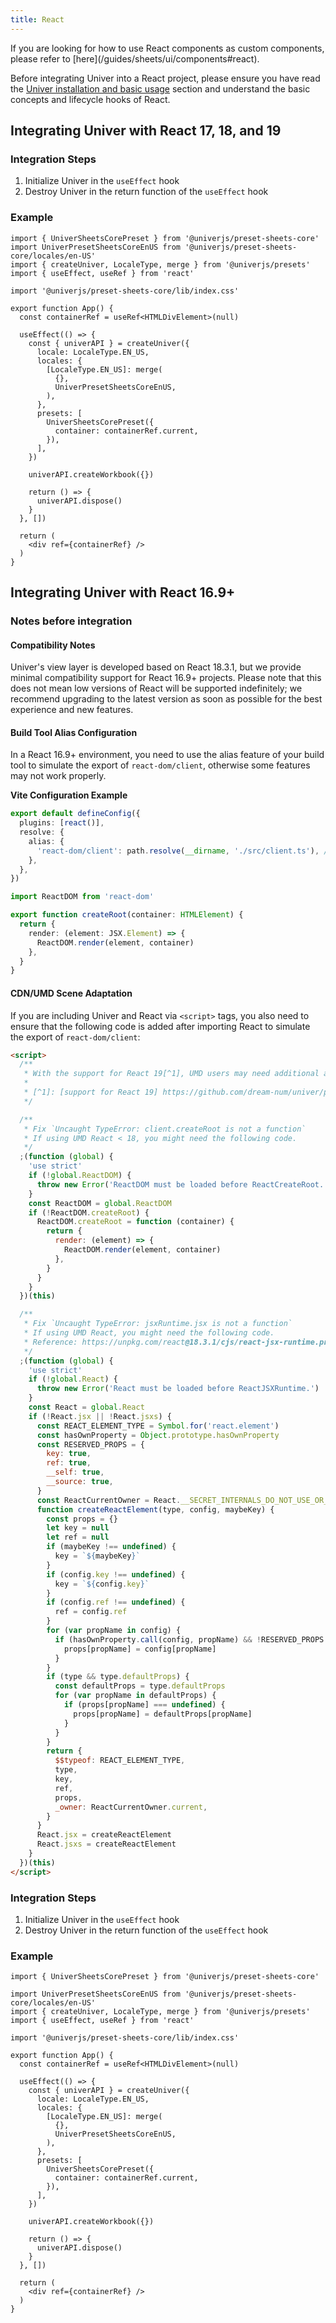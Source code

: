 ```yaml
---
title: React
---
```


<Callout>
  If you are looking for how to use React components as custom components, please refer to [here](/guides/sheets/ui/components#react).
</Callout>

Before integrating Univer into a React project, please ensure you have read the [Univer installation and basic usage](/guides/sheets/getting-started/installation) section and understand the basic concepts and lifecycle hooks of React.

## Integrating Univer with React 17, 18, and 19

### Integration Steps

1. Initialize Univer in the `useEffect` hook
2. Destroy Univer in the return function of the `useEffect` hook

### Example

```tsx
import { UniverSheetsCorePreset } from '@univerjs/preset-sheets-core'
import UniverPresetSheetsCoreEnUS from '@univerjs/preset-sheets-core/locales/en-US'
import { createUniver, LocaleType, merge } from '@univerjs/presets'
import { useEffect, useRef } from 'react'

import '@univerjs/preset-sheets-core/lib/index.css'

export function App() {
  const containerRef = useRef<HTMLDivElement>(null)

  useEffect(() => {
    const { univerAPI } = createUniver({
      locale: LocaleType.EN_US,
      locales: {
        [LocaleType.EN_US]: merge(
          {},
          UniverPresetSheetsCoreEnUS,
        ),
      },
      presets: [
        UniverSheetsCorePreset({
          container: containerRef.current,
        }),
      ],
    })

    univerAPI.createWorkbook({})

    return () => {
      univerAPI.dispose()
    }
  }, [])

  return (
    <div ref={containerRef} />
  )
}
```

## Integrating Univer with React 16.9+

### Notes before integration

#### Compatibility Notes

Univer's view layer is developed based on React 18.3.1, but we provide minimal compatibility support for React 16.9+ projects. Please note that this does not mean low versions of React will be supported indefinitely; we recommend upgrading to the latest version as soon as possible for the best experience and new features.

#### Build Tool Alias Configuration

In a React 16.9+ environment, you need to use the alias feature of your build tool to simulate the export of `react-dom/client`, otherwise some features may not work properly.

**Vite Configuration Example**

```typescript title="vite.config.ts"
export default defineConfig({
  plugins: [react()],
  resolve: {
    alias: {
      'react-dom/client': path.resolve(__dirname, './src/client.ts'), // [!code ++]
    },
  },
})
```

```typescript title="src/client.ts"
import ReactDOM from 'react-dom'

export function createRoot(container: HTMLElement) {
  return {
    render: (element: JSX.Element) => {
      ReactDOM.render(element, container)
    },
  }
}
```

#### CDN/UMD Scene Adaptation

If you are including Univer and React via `<script>` tags, you also need to ensure that the following code is added after importing React to simulate the export of `react-dom/client`:

```html
<script>
  /**
   * With the support for React 19[^1], UMD users may need additional adaptation.
   *
   * [^1]: [support for React 19] https://github.com/dream-num/univer/pull/4247
   */

  /**
   * Fix `Uncaught TypeError: client.createRoot is not a function`
   * If using UMD React < 18, you might need the following code.
   */
  ;(function (global) {
    'use strict'
    if (!global.ReactDOM) {
      throw new Error('ReactDOM must be loaded before ReactCreateRoot.')
    }
    const ReactDOM = global.ReactDOM
    if (!ReactDOM.createRoot) {
      ReactDOM.createRoot = function (container) {
        return {
          render: (element) => {
            ReactDOM.render(element, container)
          },
        }
      }
    }
  })(this)

  /**
   * Fix `Uncaught TypeError: jsxRuntime.jsx is not a function`
   * If using UMD React, you might need the following code.
   * Reference: https://unpkg.com/react@18.3.1/cjs/react-jsx-runtime.production.min.js
   */
  ;(function (global) {
    'use strict'
    if (!global.React) {
      throw new Error('React must be loaded before ReactJSXRuntime.')
    }
    const React = global.React
    if (!React.jsx || !React.jsxs) {
      const REACT_ELEMENT_TYPE = Symbol.for('react.element')
      const hasOwnProperty = Object.prototype.hasOwnProperty
      const RESERVED_PROPS = {
        key: true,
        ref: true,
        __self: true,
        __source: true,
      }
      const ReactCurrentOwner = React.__SECRET_INTERNALS_DO_NOT_USE_OR_YOU_WILL_BE_FIRED.ReactCurrentOwner
      function createReactElement(type, config, maybeKey) {
        const props = {}
        let key = null
        let ref = null
        if (maybeKey !== undefined) {
          key = `${maybeKey}`
        }
        if (config.key !== undefined) {
          key = `${config.key}`
        }
        if (config.ref !== undefined) {
          ref = config.ref
        }
        for (var propName in config) {
          if (hasOwnProperty.call(config, propName) && !RESERVED_PROPS.hasOwnProperty(propName)) {
            props[propName] = config[propName]
          }
        }
        if (type && type.defaultProps) {
          const defaultProps = type.defaultProps
          for (var propName in defaultProps) {
            if (props[propName] === undefined) {
              props[propName] = defaultProps[propName]
            }
          }
        }
        return {
          $$typeof: REACT_ELEMENT_TYPE,
          type,
          key,
          ref,
          props,
          _owner: ReactCurrentOwner.current,
        }
      }
      React.jsx = createReactElement
      React.jsxs = createReactElement
    }
  })(this)
</script>
```

### Integration Steps

1. Initialize Univer in the `useEffect` hook
2. Destroy Univer in the return function of the `useEffect` hook

### Example

```tsx
import { UniverSheetsCorePreset } from '@univerjs/preset-sheets-core'

import UniverPresetSheetsCoreEnUS from '@univerjs/preset-sheets-core/locales/en-US'
import { createUniver, LocaleType, merge } from '@univerjs/presets'
import { useEffect, useRef } from 'react'

import '@univerjs/preset-sheets-core/lib/index.css'

export function App() {
  const containerRef = useRef<HTMLDivElement>(null)

  useEffect(() => {
    const { univerAPI } = createUniver({
      locale: LocaleType.EN_US,
      locales: {
        [LocaleType.EN_US]: merge(
          {},
          UniverPresetSheetsCoreEnUS,
        ),
      },
      presets: [
        UniverSheetsCorePreset({
          container: containerRef.current,
        }),
      ],
    })

    univerAPI.createWorkbook({})

    return () => {
      univerAPI.dispose()
    }
  }, [])

  return (
    <div ref={containerRef} />
  )
}
```
